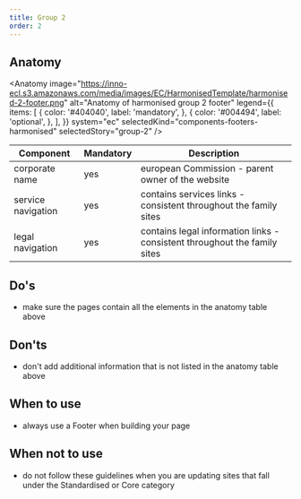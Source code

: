 ```yaml
---
title: Group 2
order: 2
---
```



## Anatomy

<Anatomy
  image="https://inno-ecl.s3.amazonaws.com/media/images/EC/HarmonisedTemplate/harmonised-2-footer.png"
  alt="Anatomy of harmonised group 2 footer"
  legend={{
    items: [
      {
        color: '#404040',
        label: 'mandatory',
      },
      {
        color: '#004494',
        label: 'optional',
      },
    ],
  }}
  system="ec"
  selectedKind="components-footers-harmonised"
  selectedStory="group-2"
/>

| Component          | Mandatory | Description                                                               |
| ------------------ | --------- | ------------------------------------------------------------------------- |
| corporate name     | yes       | european Commission - parent owner of the website                         |
| service navigation | yes       | contains services links - consistent throughout the family sites          |
| legal navigation   | yes       | contains legal information links - consistent throughout the family sites |

## Do's

- make sure the pages contain all the elements in the anatomy table above

## Don'ts

- don't add additional information that is not listed in the anatomy table above

## When to use

- always use a Footer when building your page

## When not to use

- do not follow these guidelines when you are updating sites that fall under the <Link to="/ec/standardised-template/">Standardised</Link> or <Link to="/ec/core-template/">Core</Link> category
